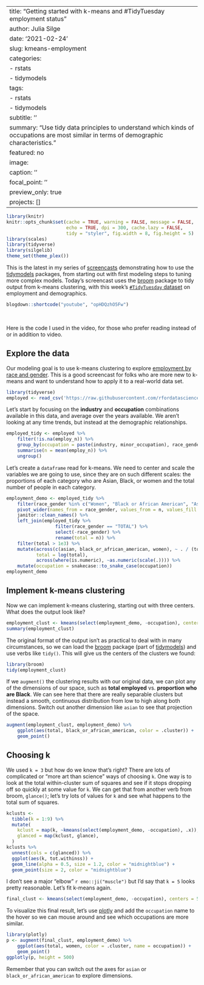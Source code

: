 
---
title: "Getting started with k-means and #TidyTuesday employment status"
author: Julia Silge
date: '2021-02-24'
slug: kmeans-employment
categories:
  - rstats
  - tidymodels
tags:
  - rstats
  - tidymodels
subtitle: ''
summary: "Use tidy data principles to understand which kinds of occupations are most similar in terms of demographic characteristics."
featured: no
image:
  caption: ''
  focal_point: ''
  preview_only: true
projects: []
---

```r
library(knitr)
knitr::opts_chunk$set(cache = TRUE, warning = FALSE, message = FALSE, 
                      echo = TRUE, dpi = 300, cache.lazy = FALSE,
                      tidy = "styler", fig.width = 8, fig.height = 5)
library(scales)
library(tidyverse)
library(silgelib)
theme_set(theme_plex())
```


This is the latest in my series of [screencasts](https://juliasilge.com/category/tidymodels/) demonstrating how to use the [tidymodels](https://www.tidymodels.org/) packages, from starting out with first modeling steps to tuning more complex models. Today's screencast uses the [broom](https://broom.tidymodels.org/) package to tidy output from k-means clustering, with this week's [`#TidyTuesday` dataset](https://github.com/rfordatascience/tidytuesday) on employment and demographics.


```r
blogdown::shortcode("youtube", "opHDQzhO5Fw")
```

</br>

Here is the code I used in the video, for those who prefer reading instead of or in addition to video.

## Explore the data

Our modeling goal is to use k-means clustering to explore [employment by race and gender](https://github.com/rfordatascience/tidytuesday/blob/master/data/2021/2021-02-23/readme.md). This is a good screencast for folks who are more new to k-means and want to understand how to apply it to a real-world data set.


```r
library(tidyverse)
employed <- read_csv('https://raw.githubusercontent.com/rfordatascience/tidytuesday/master/data/2021/2021-02-23/employed.csv')
```

Let's start by focusing on the **industry** and **occupation** combinations available in this data, and average over the years available. We aren't looking at any time trends, but instead at the demographic relationships.

```r
employed_tidy <- employed %>%
    filter(!is.na(employ_n)) %>%
    group_by(occupation = paste(industry, minor_occupation), race_gender) %>%
    summarise(n = mean(employ_n)) %>%
    ungroup()
```

Let's create a `dataframe` read for k-means. We need to center and scale the variables we are going to use, since they are on such different scales: the proportions of each category who are Asian, Black, or women and the total number of people in each category.

```r
employment_demo <- employed_tidy %>%
    filter(race_gender %in% c("Women", "Black or African American", "Asian")) %>%
    pivot_wider(names_from = race_gender, values_from = n, values_fill = 0) %>%
    janitor::clean_names() %>%
    left_join(employed_tidy %>%
                  filter(race_gender == "TOTAL") %>%
                  select(-race_gender) %>%
                  rename(total = n)) %>%
    filter(total > 1e3) %>%
    mutate(across(c(asian, black_or_african_american, women), ~ . / (total)),
           total = log(total),
           across(where(is.numeric), ~as.numeric(scale(.)))) %>%
    mutate(occupation = snakecase::to_snake_case(occupation))
employment_demo
```

## Implement k-means clustering

Now we can implement k-means clustering, starting out with three centers. What does the output look like?

```r
employment_clust <- kmeans(select(employment_demo, -occupation), centers = 3)
summary(employment_clust)
```

The original format of the output isn't as practical to deal with in many circumstances, so we can load the [broom](https://broom.tidymodels.org/) package (part of [tidymodels](https://www.tidymodels.org/)) and use verbs like `tidy()`. This will give us the centers of the clusters we found:


```r
library(broom)
tidy(employment_clust)
```

If we `augment()` the clustering results with our original data, we can plot any of the dimensions of our space, such as **total employed** vs. **proportion who are Black**. We can see here that there are really separable clusters but instead a smooth, continuous distribution from low to high along both dimensions. Switch out another dimension like `asian` to see that projection of the space.

```r
augment(employment_clust, employment_demo) %>%
    ggplot(aes(total, black_or_african_american, color = .cluster)) +
    geom_point()
```


## Choosing k

We used `k = 3` but how do we know that's right? There are lots of complicated or "more art than science" ways of choosing `k`. One way is to look at the total within-cluster sum of squares and see if it stops dropping off so quickly at some value for `k`. We can get that from another verb from broom, `glance()`; let's try lots of values for `k` and see what happens to the total sum of squares.

```r
kclusts <- 
  tibble(k = 1:9) %>%
  mutate(
    kclust = map(k, ~kmeans(select(employment_demo, -occupation), .x)),
    glanced = map(kclust, glance),
  )
kclusts %>%
  unnest(cols = c(glanced)) %>%
  ggplot(aes(k, tot.withinss)) +
  geom_line(alpha = 0.5, size = 1.2, color = "midnightblue") +
  geom_point(size = 2, color = "midnightblue")
```

I don't see a major "elbow" `r emo::ji("muscle")` but I'd say that `k = 5` looks pretty reasonable. Let's fit k-means again.

```r
final_clust <- kmeans(select(employment_demo, -occupation), centers = 5)
```

To visualize this final result, let's use [plotly](https://plotly-r.com/) and add the `occupation` name to the hover so we can mouse around and see which occupations are more similar.

```r
library(plotly)
p <- augment(final_clust, employment_demo) %>%
    ggplot(aes(total, women, color = .cluster, name = occupation)) +
    geom_point()
ggplotly(p, height = 500)
```


Remember that you can switch out the axes for `asian` or `black_or_african_american` to explore dimensions.
